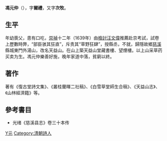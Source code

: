 {{Otheruses|other=名为冯元仲的其他人物|冯元飏}}

'''馮元仲'''（{{bd|?||?||}}），字'''爾禮'''，又字'''次牧'''。

== 生平 ==
年幼喪父，患有口吃，[[崇禎|崇禎]]十二年（1639年）由[[檢討|檢討]][[汪文偉|汪文偉]]推薦赴京考試，試卷上歷數時弊，“部臣骇其狂直”，斥责其“草野狂肆”，授縣丞，不就，歸隱故鄉[[慈溪|慈溪]]縣城東門外湯山，改名天益山。在山上築天益山堂藏書樓、望煙樓。以上山采草药买卖为生。馮元仲樂善好施，晚年家道中落，貧窮以終。

== 著作 ==
著有《復古堂詩文集》、《叢桂蘭暉二社稿》、《白雪草堂師生合稿》、《天益山志》、《山林經濟籍》等。

==參考書目==
* 光绪《慈溪县志》卷三十本传

{{Authority control}}

{{DEFAULTSORT:}}
[[Category:馮姓|Y元]]
[[Category:清朝詩人|Category:清朝詩人]]